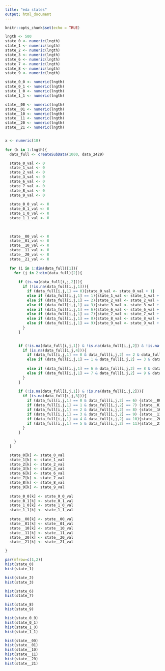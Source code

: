 ```yaml
---
title: "eda states"
output: html_document
---
```


```r
knitr::opts_chunk$set(echo = TRUE)
```


```r
lngth <- 500
state_0 <- numeric(lngth)
state_1 <- numeric(lngth)
state_2 <- numeric(lngth)
state_3 <- numeric(lngth)
state_6 <- numeric(lngth)
state_7 <- numeric(lngth)
state_8 <- numeric(lngth)
state_9 <- numeric(lngth)

state_0_0 <- numeric(lngth)
state_0_1 <- numeric(lngth)
state_1_0 <- numeric(lngth)
state_1_1 <- numeric(lngth)

state__00 <- numeric(lngth)
state__01 <- numeric(lngth)
state__10 <- numeric(lngth)
state__11 <- numeric(lngth)
state__20 <- numeric(lngth)
state__21 <- numeric(lngth)


x <- numeric(10)
  
for (k in 1:lngth){
  data_full <- createSubData(1000, data_2429)

  state_0_val <- 0
  state_1_val <- 0
  state_2_val <- 0
  state_3_val <- 0
  state_6_val <- 0
  state_7_val <- 0
  state_8_val <- 0
  state_9_val <- 0
  
  state_0_0_val <- 0
  state_0_1_val <- 0
  state_1_0_val <- 0
  state_1_1_val <- 0
  
  
  
  state__00_val <- 0
  state__01_val <- 0
  state__10_val <- 0
  state__11_val <- 0
  state__20_val <- 0
  state__21_val <- 0
  
  for (i in 1:dim(data_full)[1]){
    for (j in 2:dim(data_full)[2]){
      
      if (is.na(data_full[i,j,2])){
        if (!is.na(data_full[i,j,1])){
          if (data_full[i,j,1] == 0){state_0_val <- state_0_val + 1}
          else if (data_full[i,j,1] == 1){state_1_val <- state_1_val + 1}
          else if (data_full[i,j,1] == 2){state_2_val <- state_2_val + 1}
          else if (data_full[i,j,1] == 3){state_3_val <- state_3_val + 1}   
          else if (data_full[i,j,1] == 6){state_6_val <- state_6_val + 1}
          else if (data_full[i,j,1] == 7){state_7_val <- state_7_val + 1}
          else if (data_full[i,j,1] == 8){state_8_val <- state_8_val + 1}
          else if (data_full[i,j,1] == 9){state_9_val <- state_9_val + 1}
        }
      }

      
      if (!is.na(data_full[i,j,1]) & !is.na(data_full[i,j,2]) & !is.na(data_full[i,j,3])){
        if (is.na(data_full[i,j,4])){
          if (data_full[i,j,1] == 0 & data_full[i,j,2] == 2 & data_full[i,j,3] == 4 ){state_0_0_val <- state_0_0_val + 1}
          else if (data_full[i,j,1] == 1 & data_full[i,j,2] == 3 & data_full[i,j,3] == 5 ){state_0_0_val <- state_0_1_val + 1}
          
          else if (data_full[i,j,1] == 6 & data_full[i,j,2] == 8 & data_full[i,j,3] == 10){state_1_0_val <- state_1_0_val + 1}
          else if (data_full[i,j,1] == 7 & data_full[i,j,2] == 9 & data_full[i,j,3] == 11 ){state_1_1_val <- state_1_1_val + 1}
        }
      }
      
      if (!is.na(data_full[i,j,1]) & !is.na(data_full[i,j,2])){
        if (is.na(data_full[i,j,3])){
          if (data_full[i,j,1] == 0 & data_full[i,j,2] == 6) {state__00_val <- state__00_val + 1}
          if (data_full[i,j,1] == 1 & data_full[i,j,2] == 7) {state__01_val <- state__01_val + 1}
          if (data_full[i,j,1] == 2 & data_full[i,j,2] == 8) {state__10_val <- state__10_val + 1}
          if (data_full[i,j,1] == 3 & data_full[i,j,2] == 9) {state__11_val <- state__11_val + 1}
          if (data_full[i,j,1] == 4 & data_full[i,j,2] == 10){state__20_val <- state__20_val + 1}
          if (data_full[i,j,1] == 5 & data_full[i,j,2] == 11){state__21_val <- state__21_val + 1}
        }
      }
      
    }
  }

  state_0[k] <- state_0_val
  state_1[k] <- state_1_val
  state_2[k] <- state_2_val
  state_3[k] <- state_3_val
  state_6[k] <- state_6_val
  state_7[k] <- state_7_val
  state_8[k] <- state_8_val
  state_9[k] <- state_9_val
  
  state_0_0[k] <- state_0_0_val
  state_0_1[k] <- state_0_1_val
  state_1_0[k] <- state_1_0_val
  state_1_1[k] <- state_1_1_val
  
  state__00[k] <- state__00_val
  state__01[k] <- state__01_val
  state__10[k] <- state__10_val
  state__11[k] <- state__11_val
  state__20[k] <- state__20_val
  state__21[k] <- state__21_val

}
```

```r
par(mfrow=c(1,2))
hist(state_0)
hist(state_1)

hist(state_2)
hist(state_3)

hist(state_6)
hist(state_7)

hist(state_8)
hist(state_9)

hist(state_0_0)
hist(state_0_1)
hist(state_1_0)
hist(state_1_1)

hist(state__00)
hist(state__01)
hist(state__10)
hist(state__11)
hist(state__20)
hist(state__21)
```

